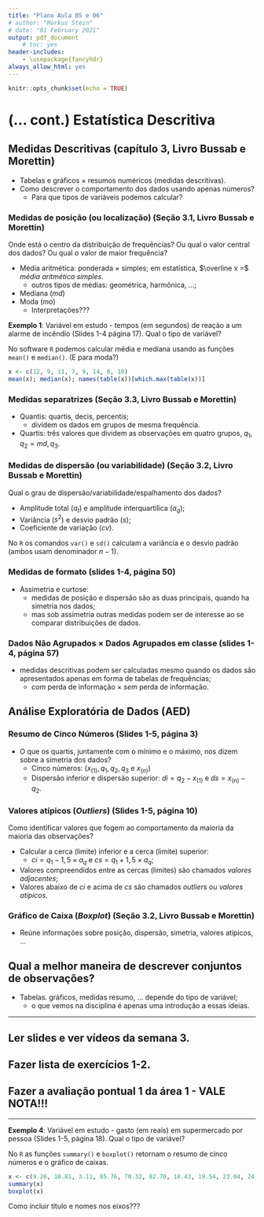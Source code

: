 ```yaml
---
title: "Plano Aula 05 e 06"
# author: "Markus Stein"
# date: "01 February 2021"
output: pdf_document
    # toc: yes
header-includes:
    - \usepackage{fancyhdr}
always_allow_html: yes
---
```

\addtolength{\headheight}{1.0cm}
\pagestyle{fancyplain} 
\lhead{\includegraphics[height=1.5cm]{logoIME.png}}
\rhead{\includegraphics[height=1.5cm]{images.jpg}}
\chead{UNIVERSIDADE FEDERAL DO RIO GRANDE DO SUL \\
INSTITUTO DE MATEMÁTICA E ESTATÍSTICA \\
DEPARTAMENTO DE ESTATÍSTICA \\
\vspace{0.3cm}
MAT02214 - Estatística Geral 1 - 2022/2
}
\renewcommand{\headrulewidth}{0pt} 


```r
knitr::opts_chunk$set(echo = TRUE)
```


# (... cont.) Estatística Descritiva

## Medidas Descritivas (capítulo 3, Livro Bussab e Morettin)
* Tabelas e gráficos $\times$ resumos numéricos (medidas descritivas).
* Como descrever o comportamento dos dados usando apenas números?
    + Para que tipos de variáveis podemos calcular?
        
### Medidas de posição (ou localização) (Seção 3.1, Livro Bussab e Morettin)
Onde está o centro da distribuição de frequências? Ou qual o valor central dos dados? Ou qual o valor de maior frequência?  

* Média aritmética: ponderada $\times$ simples; em estatística, $\overline x =$ *média aritmética simples*.
    + outros tipos de médias: geométrica, harmônica, ...;
* Mediana ($md$)
* Moda ($mo$)
    + Interpretações???  

**Exemplo 1**: Variável em estudo - tempos (em segundos) de
reação a um alarme de incêndio (Slides 1-4 página 17). Qual o tipo de variável?  

No software `R` podemos calcular média e mediana usando as funções `mean()` e `median()`. (E para moda?)

```r
x <- c(12, 9, 11, 7, 9, 14, 6, 10)
mean(x); median(x); names(table(x))[which.max(table(x))]
```

### Medidas separatrizes (Seção 3.3, Livro Bussab e Morettin)
* Quantis: quartis, decis, percentis;
    + dividem os dados em grupos de mesma frequência.
* Quartis: três valores que dividem as observações em quatro grupos, $q_1, q_2 = md, q_3$.

### Medidas de dispersão (ou variabilidade) (Seção 3.2, Livro Bussab e Morettin)
Qual o grau de dispersão/variabilidade/espalhamento dos dados?  

* Amplitude total ($a_t$) e amplitude interquartílica ($a_q$);
* Variância ($s^2$) e desvio padrão ($s$);
* Coeficiente de variação ($cv$).

No `R` os comandos `var()` e `sd()` calculam a variância e o desvio padrão (ambos usam denominador $n-1$).

### Medidas de formato (slides 1-4, página 50)
* Assimetria e curtose:
    + medidas de posição e dispersão são as duas principais, quando ha simetria nos dados; 
    + mas sob assimetria outras medidas podem ser de interesse ao se comparar distribuições de dados.

<!-- \vspace{0.5cm} -->

### Dados Não Agrupados $\times$ Dados Agrupados em classe (slides 1-4, página 57)
* medidas descritivas podem ser calculadas mesmo quando os dados são apresentados apenas em forma de tabelas de frequências;
    + *com* perda de informação $\times$ *sem* perda de informação.
        
        
## Análise Exploratória de Dados (AED)
### Resumo de Cinco Números (Slides 1-5, página 3)
* O que os quartis, juntamente com o mínimo e o máximo, nos dizem sobre a simetria dos dados?
    + Cinco números: $\left( x_{(1)}, q_1, q_2, q_3 \right.$ e $\left. x_{(n)} \right)$
    + Dispersão inferior e dispersão superior: $di = q_2 - x_{(1)}$ e $ds = x_{(n)} - q_2$.
        
### Valores atípicos (*Outliers*) (Slides 1-5, página 10)
Como identificar valores que fogem ao comportamento da maioria da maioria das observações?  

* Calcular a cerca (limite) inferior e a cerca (limite) superior:
    + $ci = q_1 - 1,5 \times a_q$ e $cs = q_1 + 1,5 \times a_q$;
* Valores compreendidos entre as cercas (limites) são chamados *valores adjacentes*; 
* Valores abaixo de $ci$ e acima de $cs$ são chamados *outliers* ou *valores atípicos*. 
    
### Gráfico de Caixa (*Boxplot*) (Seção 3.2, Livro Bussab e Morettin)
* Reúne informações sobre posição, dispersão, simetria, valores atípicos, ...


## Qual a melhor maneira de descrever conjuntos de observações? 
* Tabelas. gráficos, medidas resumo, ... depende do tipo de variável;
    + o que vemos na disciplina é apenas uma introdução a essas ideias.

\vspace{0.5cm}

***
## Ler slides e ver vídeos da semana 3.
## Fazer lista de exercícios 1-2.
## Fazer a avaliação pontual 1 da área 1 - VALE NOTA!!!
***

<!-- Definição **A.A.S**: Seja $X_1, X_2, \ldots, X_n$ uma a.a.s. de tamanho $n$ de $X \sim f(x; \theta)$, então $X_1 \sim f(x; \theta)$, ..., $X_n \sim f(x; \theta)$ e $X_i$ e $X_j$ são independentes para todo $i \neq j$. -->

<!-- \vspace{0.5cm} -->

<!-- Exercício 6 da Lista 1-2 e 1-3: -->
<!-- ```{r exemplo2, fig.width=4, fig.height=3, fig.align='center'} -->
<!-- x <- c(4, 5, 5, 6, 7, 8, 9, 17, 16, 10, 7, 9, 12, 14, 13, 8, 10, 6, 8, 15, 13, 17, 9, 5, 8, 4, 15, 17, 8, 11, 8, 10, 12, 13, 11, 8, 7, 6, 5, 16, 15, 9, 8, 9, 14, 13, 7, 8, 5, 8) -->
<!-- table(x) -->
<!-- barplot(table(x)) -->
<!-- ``` -->

**Exemplo 4**: Variável em estudo - gasto (em reais) em supermercado por pessoa (Slides 1-5, página 18). Qual o tipo de variável?  

No `R` as funções `summary()` e `boxplot()` retornam o resumo de cinco números e o gráfico de caixas.

```r
x <- c(9.26, 10.81, 3.11, 85.76, 70.32, 82.70, 18.43, 19.54, 23.04, 24.47, 26.24, 26.26, 24.58, 28.38, 28.06, 28.08, 25.13, 27.65, 32.03, 36.37, 19.27, 19.50, 18.36, 52.75, 61.22, 86.37, 93.34, 22.22, 20.16, 20.59, 54.80, 59.07, 50.39, 45.40, 44.08, 44.67, 38.64, 42.97, 46.69, 48.65, 39.16, 41.02, 38.98, 15.62, 13.78, 15.23, 8.88, 12.69, 17.00, 17.39)
summary(x)
boxplot(x)
```

Como incluir título e nomes nos eixos???
